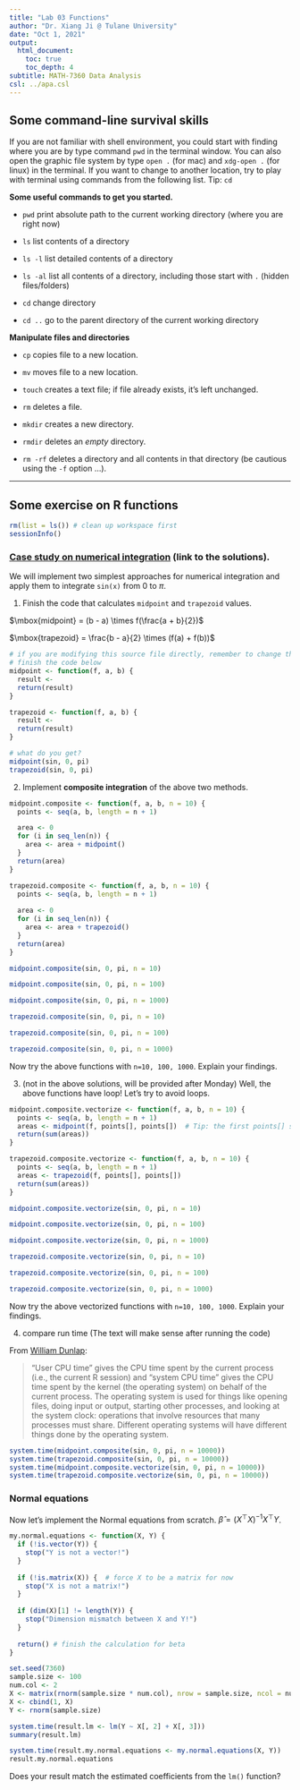 ```yaml
---
title: "Lab 03 Functions"
author: "Dr. Xiang Ji @ Tulane University"
date: "Oct 1, 2021"
output:
  html_document:
    toc: true
    toc_depth: 4  
subtitle: MATH-7360 Data Analysis
csl: ../apa.csl
---
```


## Some command-line survival skills

If you are not familiar with shell environment,
you could start with finding where you are by type command `pwd` in the terminal window.
You can also open the graphic file system by type `open .` (for mac) and `xdg-open .` (for linux) in the terminal.
If you want to change to another location, try to play with terminal using commands from the following list.  Tip: `cd`
  
  **Some useful commands to get you started.**
  
  - `pwd` print absolute path to the current working directory (where you are right now) 
  
  - `ls` list contents of a directory 
  
  - `ls -l` list detailed contents of a directory 
  
  - `ls -al` list all contents of a directory, including those start with `.` (hidden files/folders) 
  
  - `cd` change directory 
  
  - `cd ..` go to the parent directory of the current working directory
  
  
**Manipulate files and directories**
  
  - `cp` copies file to a new location.
  
  - `mv` moves file to a new location.
  
  - `touch` creates a text file; if file already exists, it's left unchanged.
  
  - `rm` deletes a file.
  
  - `mkdir` creates a new directory.
  
  - `rmdir` deletes an _empty_ directory.
  
  - `rm -rf` deletes a directory and all contents in that directory (be cautious using the `-f` option ...).


<!-- 3. Now let's finish your first git training by pushing your first commit.  We will discuss Git on next Wednesday class. -->

<!--    1. In the terminal window, change directory to your git repository by `cd Math-7360-FirstName-LastName`. -->

<!--    2. Edit the README.md file.  You can do this by open the file with the text editing software `nano` with command `nano README.md` -->

-----------------------------------------------------------------------

## Some exercise on R functions

```r
rm(list = ls()) # clean up workspace first
sessionInfo()
```

### [Case study on numerical integration](http://adv-r.had.co.nz/Functional-programming.html#numerical-integration) (link to the solutions).

We will implement two simplest approaches for numerical integration and apply them to integrate `sin(x)` from $0$ to $\pi$.

1. Finish the code that calculates `midpoint` and `trapezoid` values.

$\mbox{midpoint} = (b - a) \times f(\frac{a + b}{2})$

$\mbox{trapezoid} = \frac{b - a}{2} \times (f(a) + f(b))$

```r
# if you are modifying this source file directly, remember to change the above flag to eval=TRUE
# finish the code below
midpoint <- function(f, a, b) {
  result <- 
  return(result)
}

trapezoid <- function(f, a, b) {
  result <-
  return(result)
}

# what do you get?
midpoint(sin, 0, pi)
trapezoid(sin, 0, pi)
```

2. Implement **composite integration** of the above two methods.

```r
midpoint.composite <- function(f, a, b, n = 10) {
  points <- seq(a, b, length = n + 1)

  area <- 0
  for (i in seq_len(n)) {
    area <- area + midpoint()
  }
  return(area)
}

trapezoid.composite <- function(f, a, b, n = 10) {
  points <- seq(a, b, length = n + 1)
  
  area <- 0
  for (i in seq_len(n)) {
    area <- area + trapezoid()
  }
  return(area)
}

midpoint.composite(sin, 0, pi, n = 10)

midpoint.composite(sin, 0, pi, n = 100)

midpoint.composite(sin, 0, pi, n = 1000)

trapezoid.composite(sin, 0, pi, n = 10)

trapezoid.composite(sin, 0, pi, n = 100)

trapezoid.composite(sin, 0, pi, n = 1000)
```

Now try the above functions with `n=10, 100, 1000`.  Explain your findings.

3. (not in the above solutions, will be provided after Monday) Well, the above functions have loop! Let's try to avoid loops.

```r
midpoint.composite.vectorize <- function(f, a, b, n = 10) {
  points <- seq(a, b, length = n + 1)
  areas <- midpoint(f, points[], points[])  # Tip: the first points[] should be the list of all a's and the second points[] should be the list of all b's
  return(sum(areas))
}

trapezoid.composite.vectorize <- function(f, a, b, n = 10) {
  points <- seq(a, b, length = n + 1)
  areas <- trapezoid(f, points[], points[])
  return(sum(areas))
}

midpoint.composite.vectorize(sin, 0, pi, n = 10)

midpoint.composite.vectorize(sin, 0, pi, n = 100)

midpoint.composite.vectorize(sin, 0, pi, n = 1000)

trapezoid.composite.vectorize(sin, 0, pi, n = 10)

trapezoid.composite.vectorize(sin, 0, pi, n = 100)

trapezoid.composite.vectorize(sin, 0, pi, n = 1000)
```

Now try the above vectorized functions with `n=10, 100, 1000`.  Explain your findings.

4. compare run time (The text will make sense after running the code)

From [William Dunlap](http://r.789695.n4.nabble.com/Meaning-of-proc-time-td2303263.html#a2306691):

> "User CPU time" gives the CPU time spent by the current 
process (i.e., the current R session) and "system CPU time" 
gives the CPU time spent by the kernel (the operating 
system) on behalf of the current process.  The operating 
system is used for things like opening files, doing 
input or output, starting other processes, and looking at 
the system clock:  operations that involve resources that many 
processes must share.  Different operating systems will 
have different things done by the operating system.

```r
system.time(midpoint.composite(sin, 0, pi, n = 10000))
system.time(trapezoid.composite(sin, 0, pi, n = 10000))
system.time(midpoint.composite.vectorize(sin, 0, pi, n = 10000))
system.time(trapezoid.composite.vectorize(sin, 0, pi, n = 10000))
```


### Normal equations

Now let's implement the Normal equations from scratch.
$\hat{\beta} = (X^{\top}X)^{-1}X^{\top}Y$.

```r
my.normal.equations <- function(X, Y) {
  if (!is.vector(Y)) {
    stop("Y is not a vector!")
  }
  
  if (!is.matrix(X)) {  # force X to be a matrix for now
    stop("X is not a matrix!")
  }
  
  if (dim(X)[1] != length(Y)) {
    stop("Dimension mismatch between X and Y!")
  }
  
  return() # finish the calculation for beta
}

set.seed(7360)
sample.size <- 100
num.col <- 2
X <- matrix(rnorm(sample.size * num.col), nrow = sample.size, ncol = num.col)
X <- cbind(1, X)
Y <- rnorm(sample.size)

system.time(result.lm <- lm(Y ~ X[, 2] + X[, 3]))
summary(result.lm)

system.time(result.my.normal.equations <- my.normal.equations(X, Y))
result.my.normal.equations

```

Does your result match the estimated coefficients from the `lm()` function?
